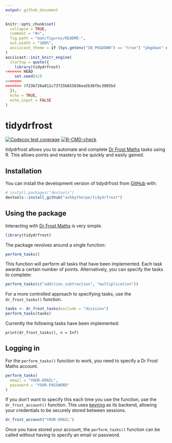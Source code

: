 ```yaml
---
output: github_document
---
```


<!-- README.md is generated from README.Rmd. Please edit that file -->

```r
knitr::opts_chunk$set(
  collapse = TRUE,
  comment = "#>",
  fig.path = "man/figures/README-",
  out.width = "100%",
  asciicast_theme = if (Sys.getenv("IN_PKGDOWN") == "true") "pkgdown" else "readme"
)
asciicast::init_knitr_engine(
  startup = quote({
    library(tidydrfrost)
<<<<<<< HEAD
    set.seed(42)
=======
>>>>>>> 8f23b726a811c73725b655836ea5b36fbc39055d
  }),
  echo = TRUE,
  echo_input = FALSE
)
```

# tidydrfrost

<!-- badges: start -->
[![Codecov test coverage](https://codecov.io/gh/ashbythorpe/tidydrfrost/branch/master/graph/badge.svg)](https://app.codecov.io/gh/ashbythorpe/tidydrfrost?branch=master)
[![R-CMD-check](https://github.com/ashbythorpe/tidydrfrost/actions/workflows/R-CMD-check.yaml/badge.svg)](https://github.com/ashbythorpe/tidydrfrost/actions/workflows/R-CMD-check.yaml)
<!-- badges: end -->

tidydrfrost allows you to automate and complete [Dr Frost Maths](https://www.drfrostmaths.com/) tasks using R. This allows points and mastery to be quickly and easily gained.

## Installation

You can install the development version of tidydrfrost from [GitHub](https://github.com/) with:

``` r
# install.packages("devtools")
devtools::install_github("ashbythorpe/tidydrfrost")
```

## Using the package

Interacting with [Dr Frost Maths](https://www.drfrostmaths.com/) is very simple.

```r
library(tidydrfrost)
```

The package revolves around a single function:

```r
perform_tasks()
```

This function will perform all tasks that have been implemented. Each task awards a certain number of points. Alternatively, you can specify the tasks to complete:

```r
perform_tasks(c("addition_subtraction", "multiplication"))
```

For a more controlled approach to specifying tasks, use the `dr_frost_tasks()` function.

```r
tasks <- dr_frost_tasks(exclude = "division")
perform_tasks(tasks)
```

Currently the following tasks have been implemented:
```asciicast
print(dr_frost_tasks(), n = Inf)
```

## Logging in
For the `perform_tasks()` function to work, you need to specify a Dr Frost Maths account.

```r
perform_tasks(
  email = "YOUR-EMAIL",
  password = "YOUR-PASSWORD"
)
```

If you don't want to specify this each time you use the function, use the `dr_frost_account()` function. This uses [keyring](https://r-lib.github.io/keyring) as its backend, allowing your credentials to be securely stored between sessions.

```r
dr_frost_account("YOUR-EMAIL")
```

Once you have stored your account, the `perform_tasks()` function can be called without having to specify an email or password.
